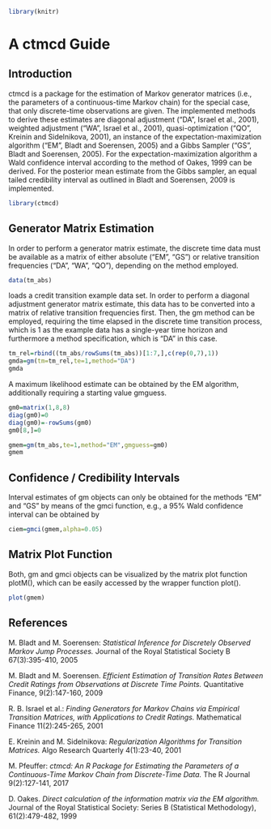 %\VignetteEngine{knitr::rmarkdown}
%\VignetteIndexEntry{A ctmcd Guide}


```{r setup, include=FALSE}
library(knitr)
```

# A ctmcd Guide

## Introduction

ctmcd is a package for the estimation of Markov generator matrices (i.e., the parameters of a continuous-time Markov chain) for the special case, that only discrete-time observations are given. The implemented methods to derive these estimates are diagonal adjustment ("DA", Israel et al., 2001), weighted adjustment ("WA", Israel et al., 2001), quasi-optimization ("QO", Kreinin and Sidelnikova, 2001), an instance of the expectation-maximization algorithm ("EM", Bladt and Soerensen, 2005) and a Gibbs Sampler ("GS", Bladt and Soerensen, 2005). For the expectation-maximization algorithm a Wald confidence interval according to the method of Oakes, 1999 can be derived. For the posterior mean estimate from the Gibbs sampler, an equal tailed credibility interval as outlined in Bladt and Soerensen, 2009 is implemented.

```{r}
library(ctmcd)
```

## Generator Matrix Estimation

In order to perform a generator matrix estimate, the discrete time data must be available as a matrix of either absolute ("EM", "GS") or relative transition frequencies ("DA", "WA", "QO"), depending on the method employed.

```{r}
data(tm_abs)
```
loads a credit transition example data set. In order to perform a diagonal adjustment generator matrix estimate, this data has to be converted into a matrix of relative transition frequencies first. Then, the gm method can be employed, requiring the time elapsed in the discrete time transition process, which is 1 as the example data has a single-year time horizon and furthermore a method specification, which is "DA" in this case.

```{r}
tm_rel=rbind((tm_abs/rowSums(tm_abs))[1:7,],c(rep(0,7),1))
gmda=gm(tm=tm_rel,te=1,method="DA")
gmda
```

A maximum likelihood estimate can be obtained by the EM algorithm, additionally requiring a starting value gmguess.
```{r}
gm0=matrix(1,8,8)
diag(gm0)=0
diag(gm0)=-rowSums(gm0)
gm0[8,]=0

gmem=gm(tm_abs,te=1,method="EM",gmguess=gm0)
gmem
```


## Confidence / Credibility Intervals
Interval estimates of gm objects can only be obtained for the methods "EM" and "GS" by means of the gmci function, e.g., a 95% Wald confidence interval can be obtained by

```{r}
ciem=gmci(gmem,alpha=0.05)
```

## Matrix Plot Function
Both, gm and gmci objects can be visualized by the matrix plot function plotM(), which can be easily accessed by the wrapper function plot().

```{r}
plot(gmem)
```

## References
M. Bladt and M. Soerensen: _Statistical Inference for Discretely Observed Markov Jump Processes._ Journal of the Royal Statistical Society B 67(3):395-410, 2005

M. Bladt and M. Soerensen. _Efficient Estimation of Transition Rates Between Credit Ratings from Observations at Discrete Time Points._ Quantitative Finance, 9(2):147-160, 2009

R. B. Israel et al.: _Finding Generators for Markov Chains via Empirical Transition Matrices, with Applications to Credit Ratings._ Mathematical Finance 11(2):245-265, 2001

E. Kreinin and M. Sidelnikova: _Regularization Algorithms for Transition Matrices._ Algo Research Quarterly 4(1):23-40, 2001

M. Pfeuffer: _ctmcd: An R Package for Estimating the Parameters of a Continuous-Time Markov Chain from Discrete-Time Data._ The R Journal 9(2):127-141, 2017

D. Oakes. _Direct calculation of the information matrix via the EM algorithm._ Journal of the Royal Statistical Society: Series B (Statistical Methodology), 61(2):479-482, 1999
